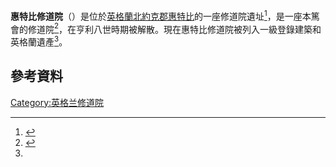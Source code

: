 {{Infobox monastery
|name= 惠特比修道院
|native_name=Whitby Abbey 
|image= Whitby Abbey 060615.jpg
|order= [[本篤會|本篤會]]
|founder= 
|established= 657AD
|mother=
|disestablished= 1538
|diocese= 
|churches= 
|people= 
|location= 英格蘭北約克郡[[惠特比|惠特比]]
|coord =54.4883 -0.6075
|remains= 大量
|public_access= 是
}}
'''惠特比修道院'''（{{lang-en|Whitby Abbey}}）是位於[[英格蘭|英格蘭]][[北約克郡|北約克郡]][[惠特比|惠特比]]的一座修道院遺址<ref name="EH">{{cite web|title=History of Whitby Abbey|url=http://www.english-heritage.org.uk/visit/places/whitby-abbey/history/|publisher=English Heritage|accessdate=21 November 2015|archive-date=2016-03-14|archive-url=https://web.archive.org/web/20160314041703/http://www.english-heritage.org.uk/visit/places/whitby-abbey/history|dead-url=no}}</ref>，是一座本篤會的修道院<ref>{{PastScape|mnumber=29830|name=|accessdate=21 November 2015}}</ref>，在亨利八世時期被解散。現在惠特比修道院被列入一級登錄建築和英格蘭遺產<ref name="EH"/>。

== 參考資料 ==
{{reflist}}

[[Category:英格兰修道院|Category:英格兰修道院]]